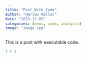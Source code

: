 ```yaml
---
title: "Post With Code"
author: "Harlow Malloc"
date: "2023-12-05"
categories: [news, code, analysis]
image: "image.jpg"
---
```


This is a post with executable code.

```r
1 + 1
```
